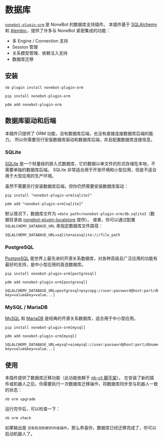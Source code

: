 
# 数据库

[`nonebot-plugin-orm`](https://github.com/nonebot/plugin-orm) 是 NoneBot 的数据库支持插件。
本插件基于 [SQLAlchemy](https://www.sqlalchemy.org/) 和 [Alembic](https://alembic.sqlalchemy.org/)，提供了许多与 NoneBot 紧密集成的功能：

- 多 Engine / Connection 支持
- Session 管理
- 关系模型管理、依赖注入支持
- 数据库迁移

## 安装

<Tabs groupId="install">
<TabItem value="cli" label="使用 nb-cli">

```shell
nb plugin install nonebot-plugin-orm
```

</TabItem>
<TabItem value="pip" label="使用 pip">

```shell
pip install nonebot-plugin-orm
```

</TabItem>

<TabItem value="pdm" label="使用 pdm">

```shell
pdm add nonebot-plugin-orm
```

</TabItem>
</Tabs>

## 数据库驱动和后端

本插件只提供了 ORM 功能，没有数据库后端，也没有直接连接数据库后端的能力。
所以你需要另行安装数据库驱动和数据库后端，并且配置数据库连接信息。

### SQLite

[SQLite](https://www.sqlite.org/) 是一个轻量级的嵌入式数据库，它的数据以单文件的形式存储在本地，不需要单独的数据库后端。
SQLite 非常适合用于开发环境和小型应用，但是不适合用于大型应用的生产环境。

虽然不需要另行安装数据库后端，但你仍然需要安装数据库驱动：

<Tabs groupId="install">
<TabItem value="pip" label="使用 pip">

```shell
pip install "nonebot-plugin-orm[sqlite]"
```

</TabItem>

<TabItem value="pdm" label="使用 pdm">

```shell
pdm add "nonebot-plugin-orm[sqlite]"
```

</TabItem>
</Tabs>

默认情况下，数据库文件为 `<data path>/nonebot-plugin-orm/db.sqlite3`（数据目录由 [nonebot-plugin-localstore](../data-storing) 提供）。
或者，你可以通过配置 `SQLALCHEMY_DATABASE_URL` 来指定数据库文件路径：

```shell
SQLALCHEMY_DATABASE_URL=sqlite+aiosqlite:///file_path
```

### PostgreSQL

[PostgreSQL](https://www.postgresql.org/) 是世界上最先进的开源关系数据库，对各种高级且广泛应用的功能有最好的支持，是中小型应用的首选数据库。

<Tabs groupId="install">
<TabItem value="pip" label="使用 pip">

```shell
pip install nonebot-plugin-orm[postgresql]
```

</TabItem>

<TabItem value="pdm" label="使用 pdm">

```shell
pdm add nonebot-plugin-orm[postgresql]
```

</TabItem>
</Tabs>

```shell
SQLALCHEMY_DATABASE_URL=postgresql+psycopg://user:password@host:port/dbname[?key=value&key=value...]
```

### MySQL / MariaDB

[MySQL](https://www.mysql.com/) 和 [MariaDB](https://mariadb.com/) 是经典的开源关系数据库，适合用于中小型应用。

<Tabs groupId="install">
<TabItem value="pip" label="使用 pip">

```shell
pip install nonebot-plugin-orm[mysql]
```

</TabItem>

<TabItem value="pdm" label="使用 pdm">

```shell
pdm add nonebot-plugin-orm[mysql]
```

</TabItem>
</Tabs>

```shell
SQLALCHEMY_DATABASE_URL=mysql+aiomysql://user:password@host:port/dbname[?key=value&key=value...]
```

## 使用

本插件提供了数据库迁移功能（此功能依赖于 [nb-cli 脚手架](../../quick-start#安装脚手架)）。
在安装了新的插件或机器人之后，你需要执行一次数据库迁移操作，将数据库同步至与机器人一致的状态：

```shell
nb orm upgrade
```

运行完毕后，可以检查一下：

```shell
nb orm check
```

如果输出是 `没有检测到新的升级操作`，那么恭喜你，数据库已经迁移完成了，你可以启动机器人了。
